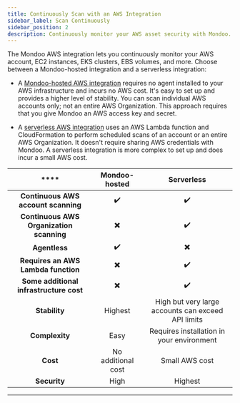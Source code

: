```yaml
---
title: Continuously Scan with an AWS Integration
sidebar_label: Scan Continuously
sidebar_position: 2
description: Continuously monitor your AWS asset security with Mondoo. Choose between serverless scanning and Mondoo-hosted scanning.
---
```


The Mondoo AWS integration lets you continuously monitor your AWS account, EC2 instances, EKS clusters, EBS volumes, and more. Choose between a Mondoo-hosted integration and a serverless integration:

- A [Mondoo-hosted AWS integration](/platform/infra/cloud/aws/hosted/integration-hosted/) requires no agent installed to your AWS infrastructure and incurs no AWS cost. It's easy to set up and provides a higher level of stability. You can scan individual AWS accounts only; not an entire AWS Organization. This approach requires that you give Mondoo an AWS access key and secret.

- A [serverless AWS integration](/platform/infra/cloud/aws/lambda/integration-lambda/) uses an AWS Lambda function and CloudFormation to perform scheduled scans of an account or an entire AWS Organization. It doesn't require sharing AWS credentials with Mondoo. A serverless integration is more complex to set up and does incur a small AWS cost.

| ****                                     | **Mondoo-hosted**        | **Serverless**                                     |
|:----------------------------------------:|:------------------------:|:--------------------------------------------------:|
| **Continuous AWS account scanning**      | :heavy_check_mark:       | :heavy_check_mark:                                 |
| **Continuous AWS Organization scanning** | :heavy_multiplication_x: | :heavy_check_mark:                                 |
| **Agentless**                            | :heavy_check_mark:       | :heavy_multiplication_x:                           |
| **Requires an AWS Lambda function**      | :heavy_multiplication_x: | :heavy_check_mark:                                 |
| **Some additional infrastructure cost**  | :heavy_multiplication_x: | :heavy_check_mark:                                 |
| **Stability**                            | Highest                  | High but very large accounts can exceed API limits |
| **Complexity**                           | Easy                     | Requires installation in your environment          |
| **Cost**                                 | No additional cost       | Small AWS cost                                     |
| **Security**                             | High                     | Highest                                            |

---
